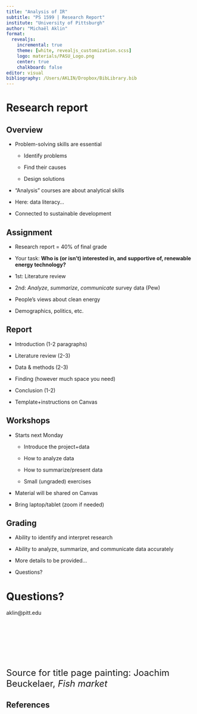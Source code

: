 ```yaml
---
title: "Analysis of IR"
subtitle: "PS 1599 | Research Report"
institute: "University of Pittsburgh"
author: "Michaël Aklin"
format:
  revealjs:
    incremental: true
    theme: [white, revealjs_customization.scss]
    logo: materials/PASU_Logo.png
    center: true
    chalkboard: false
editor: visual
bibliography: /Users/AKLIN/Dropbox/BibLibrary.bib
---
```




# Research report

## Overview

- [Problem-solving skills]{.blue} are essential

  - Identify problems

  - Find their causes

  - Design solutions

- ["Analysis"]{.blue} courses are about analytical skills

- Here: [data literacy]{.blue}...

- Connected to [sustainable development]{.blue}

## Assignment

- Research report = 40% of final grade

- Your task: **[Who is (or isn’t) interested in, and supportive of, renewable energy technology?]{.blue}**

- 1st: Literature review

- 2nd: *Analyze*, *summarize*, *communicate* survey data (Pew)

- People's views about clean energy

- Demographics, politics, etc.

## Report

- Introduction (1-2 paragraphs)

- Literature review (2-3)

- Data & methods (2-3)

- Finding (however much space you need)

- Conclusion (1-2)

- Template+instructions on Canvas

## Workshops

- Starts next Monday

  - Introduce the project+data

  - How to analyze data

  - How to summarize/present data

  - Small (ungraded) exercises

- Material will be shared on Canvas

- Bring laptop/tablet (zoom if needed)

## Grading

- Ability to identify and interpret research

- Ability to analyze, summarize, and communicate data accurately

- More details to be provided...

- Questions?


# Questions?

aklin@pitt.edu

<br>

<br>

<br>

<br>

<font size="5">Source for title page painting:  Joachim Beuckelaer, _Fish market_</font>

## References{.scrollable .smaller}
